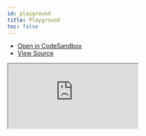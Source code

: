 ```yaml
---
id: playground
title: Playground
toc: false
---
```


- [Open in CodeSandbox](https://codesandbox.io/s/github/tannerlinsley/react-query/tree/main/examples/playground)
- [View Source](https://github.com/tannerlinsley/react-query/tree/main/examples/playground)

<iframe
  src="https://codesandbox.io/embed/github/tannerlinsley/react-query/tree/main/examples/playground?autoresize=1&fontsize=14&theme=dark"
  title="tannerlinsley/react-query: playground"
  sandbox="allow-forms allow-modals allow-popups allow-presentation allow-same-origin allow-scripts"
  style={{
    width: '100%',
    height: '80vh',
    border: '0',
    borderRadius: 8,
    overflow: 'hidden',
    position: 'static',
    zIndex: 0,
  }}
></iframe>
